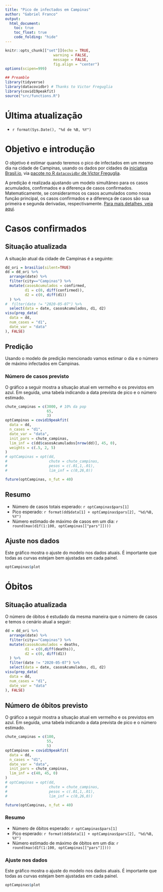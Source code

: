 ```yaml
---
title: "Pico de infectados em Campinas"
author: "Gabriel Franco"
output: 
  html_document:
    toc: true
    toc_float: true
    code_folding: "hide"
---
```


```r
knitr::opts_chunk[["set"]](echo = TRUE,
                      warning = FALSE,
                      message = FALSE,
                      fig.align = "center")
options(scipen=999)

## Preamble
library(tidyverse)
library(datacovidbr) # Thanks to Victor Freguglia
library(covid19peakfit)
source("src/functions.R")
```

# Última atualização

- `r format(Sys.Date(), "%d de %B, %Y")`

# Objetivo e introdução

O objetivo é estimar quando teremos o pico de infectados em um mesmo dia na cidade de Campinas, usando os dados por cidades da [iniciativa Brasil.io](https://brasil.io/dataset/covid19/caso), via [pacote no R `datacovidbr` de Victor Freguglia](https://github.com/Freguglia/datacovidbr).

A predição é realizada ajustando um modelo simultâneo para os casos acumulados, confirmados e a diferença de casos confirmados. Matematicamente, se considerarmos os casos acumulados como nossa função principal, os casos confirmados e a diferença de casos são sua primeira e segunda derivadas, respectivamente. [Para mais detalhes, veja aqui](http://bcblab.org/covid19unicamp/analise_curvas/modelo_derivadas.html).

# Casos confirmados

## Situação atualizada

A situação atual da cidade de Campinas é a seguinte:

```r
dd_ori = brasilio(silent=TRUE) 
dd = dd_ori %>% 
  arrange(date) %>% 
  filter(city=="Campinas") %>% 
  mutate(casosAcumulados = confirmed,
         d1 = c(0, diff(confirmed)),
         d2 = c(0, diff(d1))
  ) %>% 
#  filter(date != "2020-05-07") %>% 
  select(data = date, casosAcumulados, d1, d2)
visu(prep_data(
  data = dd,
  num_cases = "d1",
  date_var = "data"
), FALSE)
```

## Predição

Usando o modelo de predição mencionado vamos estimar o dia e o número de máximo infectados em Campinas.


### Número de casos previsto

O gráfico a seguir mostra a situação atual em vermelho e os previstos em azul. Em seguida, uma tabela indicando a data prevista de pico e o número estimado.

```r
chute_campinas = c(3000, # 10% da pop
                   65,
                   3)
optCampinas = covid19peakfit(
  data = dd,
  n_cases = "d1",
  date_var = "data",
  init_pars = chute_campinas,
  lim_inf = c(dd$casosAcumulados[nrow(dd)], 45, 0),
  weights = c(.5, 2, 5)
)
# optCampinas = opt(dd,
#                   chute = chute_campinas,
#                   pesos = c(.01,1,.01),
#                   lim_inf = c(0,26,0))

future(optCampinas, n_fut = 40)           
```

## Resumo

- Número de casos totais esperado: `r optCampinas$pars[1]`
- Pico esperado: `r format(dd$data[1] + optCampinas$pars[2], "%d/%B, %Y")`
- Número estimado de máximo de casos em um dia: `r round(max(d1f(1:100, optCampinas[["pars"]])))`

## Ajuste nos dados

Este gráfico mostra o ajuste do modelo nos dados atuais. É importante que todas as curvas estejam bem ajustadas em cada painel.

```r
optCampinas$plot
```

# Óbitos 

## Situação atualizada

O número de óbitos é estudado da mesma maneira que o número de casos e temos o cenário atual a seguir:

```r
dd = dd_ori %>% 
  arrange(date) %>% 
  filter(city=="Campinas") %>% 
  mutate(casosAcumulados = deaths,
         d1 = c(0,diff(deaths)),
         d2 = c(0, diff(d1))
  ) %>% 
  filter(date != "2020-05-07") %>% 
  select(data = date, casosAcumulados, d1, d2)
visu(prep_data(
  data = dd,
  num_cases = "d1",
  date_var = "data"
), FALSE)
```


## Número de óbitos previsto

O gráfico a seguir mostra a situação atual em vermelho e os previstos em azul. Em seguida, uma tabela indicando a data prevista de pico e o número estimado.

```r
chute_campinas = c(100,
                   55,
                   5)
optCampinas = covid19peakfit(
  data = dd,
  n_cases = "d1",
  date_var = "data",
  init_pars = chute_campinas,
  lim_inf = c(40, 45, 0)
)
# optCampinas = opt(dd,
#                   chute = chute_campinas,
#                   pesos = c(.01,1,.01),
#                   lim_inf = c(0,26,0))

future(optCampinas, n_fut = 40)           
```

### Resumo

- Número de óbitos esperado: `r optCampinas$pars[1]`
- Pico esperado: `r format(dd$data[1] + optCampinas$pars[2], "%d/%B, %Y")`
- Número estimado de máximo de óbitos em um dia: `r round(max(d1f(1:100, optCampinas[["pars"]])))`

### Ajuste nos dados

Este gráfico mostra o ajuste do modelo nos dados atuais. É importante que todas as curvas estejam bem ajustadas em cada painel.

```r
optCampinas$plot
```